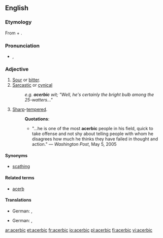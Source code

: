 ==English==

===Etymology===
From {{term|acerb}} + {{term|-ic}}.

===Pronunciation===
*{{a|US}} {{IPA|/əˈsɜrbɪk/}}, {{AHD|ə-sûr'bĭk}}
*:{{rhymes|ɜː(r)bɪk}}

===Adjective===
{{en-adj}}

# [[sour|Sour]] or [[bitter]].
# [[sarcastic|Sarcastic]] or [[cynical]]
#:''e.g. '''acerbic''' wit; "Well, he's certainly the bright bulb among the 25-watters..."''
# [[sharp|Sharp]]-[[tempered]].
#:'''Quotations''':
#:*"...he is one of the most '''acerbic''' people in his field, quick to take offense and not shy about telling people with whom he disagrees how much he thinks they have failed in thought and action." &mdash; ''Washington Post'', May 5, 2005

====Synonyms====
*{{sense|sarcastic or cynical}} [[scathing]]

====Related terms====
*[[acerb]]

====Translations====
{{trans-top|sour or bitter}}
*German: {{t+|de|sauer}}, {{t+|de|bitter}}
{{trans-mid}}
{{trans-bottom}}

{{trans-top|sarcastic or cynical}}
*German: {{t|de|ätzend}}, {{t|de|beißend}}
{{trans-mid}}
{{trans-bottom}}

[[ar:acerbic]]
[[et:acerbic]]
[[fr:acerbic]]
[[io:acerbic]]
[[pl:acerbic]]
[[fi:acerbic]]
[[vi:acerbic]]